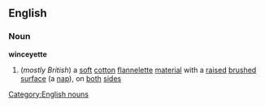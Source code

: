 ==English==
===Noun===
'''winceyette'''
#(''mostly British'') a [[soft]] [[cotton]] [[flannelette]] [[material]] with a [[raised]] [[brushed]] [[surface]] (a [[nap]]), on [[both]] [[side]]s
[[Category:English nouns]]